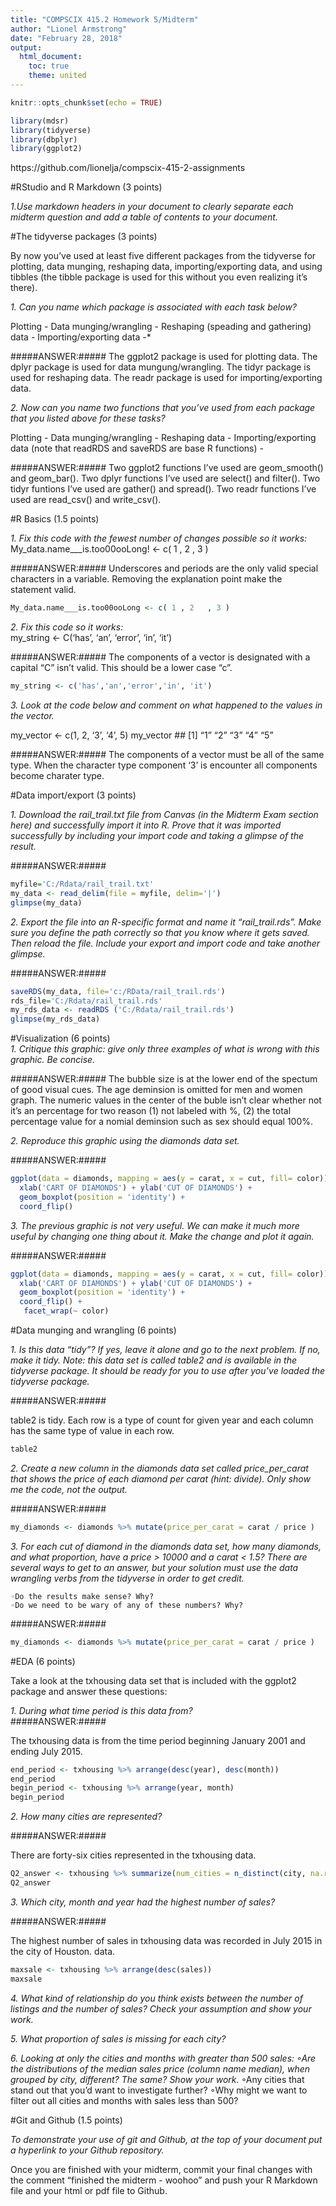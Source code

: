 ```yaml
---
title: "COMPSCIX 415.2 Homework 5/Midterm"
author: "Lionel Armstrong"
date: "February 28, 2018"
output:
  html_document:
    toc: true
    theme: united
---
```


```r
knitr::opts_chunk$set(echo = TRUE)
```
```r
library(mdsr) 
library(tidyverse)
library(dbplyr)
library(ggplot2)
```
https://github.com/lionelja/compscix-415-2-assignments


#RStudio and R Markdown (3 points)  


*1.Use markdown headers in your document to clearly separate each midterm question and add a table of contents to your document.*  


#The tidyverse packages (3 points)  


By now you’ve used at least five different packages from the tidyverse for plotting, data munging, reshaping data, importing/exporting data, and using tibbles (the tibble package is used for this without you even realizing it’s there).

*1.  Can you name which package is associated with each task below?*

 Plotting -
 Data munging/wrangling -
 Reshaping (speading and gathering) data -
 Importing/exporting data -*
 
#####ANSWER:#####
The ggplot2 package is used for plotting data.
The dplyr package is used for data mungung/wrangling.
The tidyr package is used for reshaping data.
The readr package is used for importing/exporting data.

 
*2.  Now can you name two functions that you’ve used from each package that you listed above for these tasks?*  

Plotting -
 Data munging/wrangling -
 Reshaping data -
 Importing/exporting data (note that readRDS and saveRDS are base R functions) -

#####ANSWER:#####
Two ggplot2 functions I've used are geom_smooth() and geom_bar().
Two dplyr functions I've used are select() and filter().
Two tidyr funtions I've used are gather() and spread().
Two readr functions I've used are read_csv() and write_csv().

#R Basics (1.5 points)    

*1.  Fix this code with the fewest number of changes possible so it works:*  
My_data.name___is.too00ooLong! <- c( 1 , 2   , 3 )

#####ANSWER:#####
Underscores and periods are the only valid special characters in a variable. Removing the explanation point make the statement valid.

```r
My_data.name___is.too00ooLong <- c( 1 , 2   , 3 )
```

*2.  Fix this code so it works:*  
my_string <- C('has', 'an', 'error', 'in', 'it')

#####ANSWER:#####
The components of a vector is designated with a capital "C" isn't valid. This should be a lower case "c".

```r
my_string <- c('has','an','error','in', 'it')

```

*3.  Look at the code below and comment on what happened to the values in the vector.* 

my_vector <- c(1, 2, '3', '4', 5)
my_vector
 ## [1] "1" "2" "3" "4" "5"
 
#####ANSWER:#####
The components of a vector must be all of the same type. When the character type component '3' is encounter all components become charater type.
 
#Data import/export (3 points)  


*1.  Download the rail_trail.txt file from Canvas (in the Midterm Exam section here) and successfully import it into R. Prove that it was imported successfully by including your import code and taking a glimpse of the result.*  

#####ANSWER:#####
```r
myfile='C:/Rdata/rail_trail.txt'
my_data <- read_delim(file = myfile, delim='|')
glimpse(my_data)
```

*2.  Export the file into an R-specific format and name it “rail_trail.rds”. Make sure you define the path correctly so that you know where it gets saved. Then reload the file. Include your export and import code and take another glimpse.*  

#####ANSWER:#####
```r
saveRDS(my_data, file='c:/RData/rail_trail.rds')
rds_file='C:/Rdata/rail_trail.rds'
my_rds_data <- readRDS ('C:/Rdata/rail_trail.rds')
glimpse(my_rds_data)
```

#Visualization (6 points)  
*1.  Critique this graphic: give only three examples of what is wrong with this graphic. Be concise.*  

#####ANSWER:#####
The bubble size is at the lower end of the spectum of good visual cues. The age deminsion is omitted for men and women graph.  The numeric values in the center of the buble isn't clear whether not it's an percentage for two reason (1) not labeled with %, (2) the total percentage value for a nomial deminsion such as sex should equal 100%.


*2.  Reproduce this graphic using the diamonds data set.*  

#####ANSWER:#####

```r
ggplot(data = diamonds, mapping = aes(y = carat, x = cut, fill= color)) +
  xlab('CART OF DIAMONDS') + ylab('CUT OF DIAMONDS') + 
  geom_boxplot(position = 'identity') +
  coord_flip()
```


*3.  The previous graphic is not very useful. We can make it much more useful by changing one thing about it. Make the change and plot it again.*  

#####ANSWER:#####

```r
ggplot(data = diamonds, mapping = aes(y = carat, x = cut, fill= color)) +
  xlab('CART OF DIAMONDS') + ylab('CUT OF DIAMONDS') + 
  geom_boxplot(position = 'identity') +
  coord_flip() +
   facet_wrap(~ color)
```

#Data munging and wrangling (6 points)  

*1.  Is this data “tidy”? If yes, leave it alone and go to the next problem. If no, make it tidy. Note: this data set is called table2 and is available in the tidyverse package. It should be ready for you to use after you’ve loaded the tidyverse package.*  

#####ANSWER:#####

table2 is tidy.  Each row is a type of count for given year and each column has the same type of value in each row. 

```r
table2
```

*2.  Create a new column in the diamonds data set called price_per_carat that shows the price of each diamond per carat (hint: divide). Only show me the code, not the output.*  

#####ANSWER:#####

```r
my_diamonds <- diamonds %>% mutate(price_per_carat = carat / price )
```

*3.  For each cut of diamond in the diamonds data set, how many diamonds, and what proportion, have a price > 10000 and a carat < 1.5? There are several ways to get to an answer, but your solution must use the data wrangling verbs from the tidyverse in order to get credit.*

    ◦Do the results make sense? Why?
    ◦Do we need to be wary of any of these numbers? Why?

#####ANSWER:#####

```r
my_diamonds <- diamonds %>% mutate(price_per_carat = carat / price )
```

#EDA (6 points)  

Take a look at the txhousing data set that is included with the ggplot2 package and answer these questions:

*1.  During what time period is this data from?*  
#####ANSWER:#####

The txhousing data is from the time period beginning January 2001 and ending July 2015. 

```r
end_period <- txhousing %>% arrange(desc(year), desc(month))
end_period
begin_period <- txhousing %>% arrange(year, month)
begin_period
```

*2.  How many cities are represented?* 

#####ANSWER:#####

There are forty-six cities represented in the txhousing data. 

```r
Q2_answer <- txhousing %>% summarize(num_cities = n_distinct(city, na.rm=TRUE))
Q2_answer
```

*3.  Which city, month and year had the highest number of sales?*  

#####ANSWER:#####

The highest number of sales in txhousing data was recorded in July 2015 in the city of Houston. data. 

```r
maxsale <- txhousing %>% arrange(desc(sales))
maxsale 
```

*4.  What kind of relationship do you think exists between the number of listings and the number of sales? Check your assumption and show your work.* 

*5.  What proportion of sales is missing for each city?*  

*6.  Looking at only the cities and months with greater than 500 sales: ◦Are the distributions of the median sales price (column name median), when grouped by city, different? The same? Show your work.*
   ◦Any cities that stand out that you’d want to investigate further?
   ◦Why might we want to filter out all cities and months with sales less than 500?

#Git and Github (1.5 points)  

*To demonstrate your use of git and Github, at the top of your document put a hyperlink to your Github repository.*

Once you are finished with your midterm, commit your final changes with the comment “finished the midterm - woohoo” and push your R Markdown file and your html or pdf file to Github.






